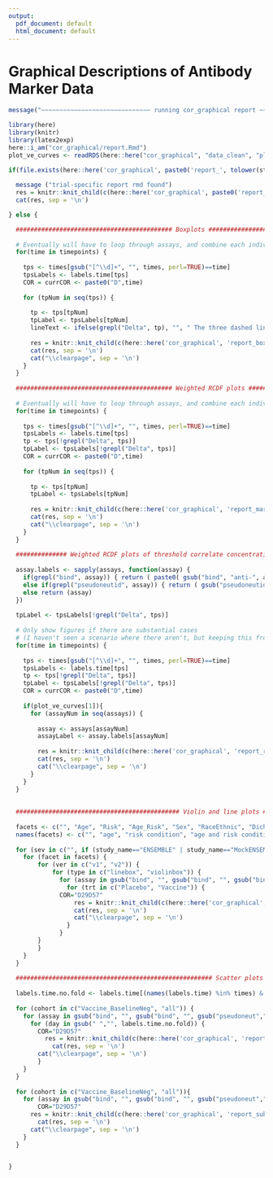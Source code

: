 ```yaml
---
output:
  pdf_document: default
  html_document: default
---
```

#  Graphical Descriptions of Antibody Marker Data {#ab-grapical}

```r
message("~~~~~~~~~~~~~~~~~~~~~~~~~~~~~~ running cor_graphical report ~~~~~~~~~~~~~~~~~~~~~~~~~~~~")
```


```r
library(here)
library(knitr)
library(latex2exp)
here::i_am("cor_graphical/report.Rmd")
plot_ve_curves <- readRDS(here::here("cor_graphical", "data_clean", "plot_ve_curves.rds"))

if(file.exists(here::here('cor_graphical', paste0('report_', tolower(study_name), '.Rmd')))) {
  
  message ("trial-specific report rmd found")
  res = knitr::knit_child(c(here::here('cor_graphical', paste0('report_', tolower(study_name), '.Rmd'))), quiet = TRUE)
  cat(res, sep = '\n')

} else {

  ########################################### Boxplots ########################################### 
  
  # Eventually will have to loop through assays, and combine each individual assay's boxplots into one figure
  for(time in timepoints) {
    
    tps <- times[gsub("[^\\d]+", "", times, perl=TRUE)==time]
    tpsLabels <- labels.time[tps]
    COR = currCOR <- paste0("D",time)
    
    for (tpNum in seq(tps)) {
      
      tp <- tps[tpNum]
      tpLabel <- tpsLabels[tpNum]
      lineText <- ifelse(grepl("Delta", tp), "", " The three dashed lines in each figure are ULOQ, LLOQ, and LLOD, from top to bottom respectively.")
      
      res = knitr::knit_child(c(here::here('cor_graphical', 'report_boxplots.Rmd')), quiet = TRUE)
      cat(res, sep = '\n')
      cat("\\clearpage", sep = '\n')
    }
  }
  
  ########################################### Weighted RCDF plots ########################################### 
  
  # Eventually will have to loop through assays, and combine each individual assay's RCDFs into one figure
  for(time in timepoints) {
    
    tps <- times[gsub("[^\\d]+", "", times, perl=TRUE)==time]
    tpsLabels <- labels.time[tps]
    tp <- tps[!grepl("Delta", tps)]
    tpLabel <- tpsLabels[!grepl("Delta", tps)]
    COR = currCOR <- paste0("D",time)
    
    for (tpNum in seq(tps)) {
      
      tp <- tps[tpNum]
      tpLabel <- tpsLabels[tpNum]
      
      res = knitr::knit_child(c(here::here('cor_graphical', 'report_marker_rcdf.Rmd')), quiet = TRUE)
      cat(res, sep = '\n')
      cat("\\clearpage", sep = '\n')
    }
  }
  
  ############## Weighted RCDF plots of threshold correlate concentration for vaccine efficacy ########################## 
  
  assay.labels <- sapply(assays, function(assay) {
    if(grepl("bind", assay)) { return ( paste0( gsub("bind", "anti-", assay), " binding Ab") ) } 
    else if(grepl("pseudoneutid", assay)) { return ( gsub("pseudoneutid", "PsV-nAb ID", assay) ) } 
    else return (assay)
  })
  
  tpLabel <- tpsLabels[!grepl("Delta", tps)]
  
  # Only show figures if there are substantial cases
  # (I haven't seen a scenario where there aren't, but keeping this from Kendrick)
  for(time in timepoints) {
    
    tps <- times[gsub("[^\\d]+", "", times, perl=TRUE)==time]
    tpsLabels <- labels.time[tps]
    tp <- tps[!grepl("Delta", tps)]
    tpLabel <- tpsLabels[!grepl("Delta", tps)]
    COR = currCOR <- paste0("D",time)
    
    if(plot_ve_curves[1]){
      for (assayNum in seq(assays)) {
        
        assay <- assays[assayNum]
        assayLabel <- assay.labels[assayNum]
        
        res = knitr::knit_child(c(here::here('cor_graphical', 'report_rcdf.Rmd')), quiet = TRUE)
        cat(res, sep = '\n')
        cat("\\clearpage", sep = '\n')
      }
    }
  }
  
  
  ############################################# Violin and line plots ###################################################
  
  facets <- c("", "Age", "Risk", "Age_Risk", "Sex", "RaceEthnic", "Dich_RaceEthnic")
  names(facets) <- c("", "age", "risk condition", "age and risk condition", "sex assigned at birth", "race and ethnic group", "dichotomous classification of race and ethnic group")
  
  for (sev in c("", if (study_name=="ENSEMBLE" | study_name=="MockENSEMBLE") "severe")){
    for (facet in facets) {
    	for (ver in c("v1", "v2")) {
    		for (type in c("linebox", "violinbox")) {
    		  for (assay in gsub("bind", "", gsub("bind", "", gsub("bind", "", gsub("pseudoneut","pnAb_", assays))))) {
    		    for (trt in c("Placebo", "Vaccine")) {
              COR="D29D57"
    		      res = knitr::knit_child(c(here::here('cor_graphical', 'report_sub1.Rmd')), quiet = TRUE)
    		      cat(res, sep = '\n')
    		      cat("\\clearpage", sep = '\n')
    		    }
    		  }
        }
    	}
    }
  }
  
  ###################################################### Scatter plots ###################################################
  
  labels.time.no.fold <- labels.time[(names(labels.time) %in% times) & !grepl("fold-rise", labels.time)]
  
  for (cohort in c("Vaccine_BaselineNeg", "all")) {
  	for (assay in gsub("bind", "", gsub("bind", "", gsub("pseudoneut","pnAb_", assays)))) {
      for (day in gsub(" ","", labels.time.no.fold)) {
        COR="D29D57"
  		  res = knitr::knit_child(c(here::here('cor_graphical', 'report_sub2.Rmd')), quiet = TRUE)
    		cat(res, sep = '\n')
        cat("\\clearpage", sep = '\n')
  		} 
  	}
  }
  
  for (cohort in c("Vaccine_BaselineNeg", "all")){
  	for (assay in gsub("bind", "", gsub("bind", "", gsub("pseudoneut","pnAb_", assays)))){
  		COR="D29D57"
  	  res = knitr::knit_child(c(here::here('cor_graphical', 'report_sub3.Rmd')), quiet = TRUE)
  		cat(res, sep = '\n')
      cat("\\clearpage", sep = '\n')
  	}
  }

  
}
```
